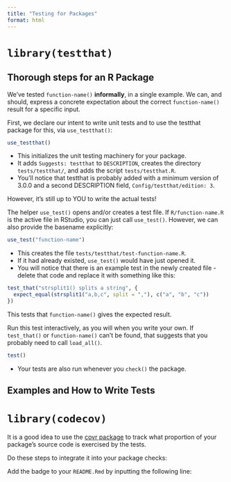 ```yaml
---
title: "Testing for Packages"
format: html
---
```


# `library(testthat)`

## Thorough steps for an R Package

We've tested `function-name()` **informally**, in a single example.
We can, and should, express a concrete expectation about the correct `function-name()` result for a specific input.

First, we declare our intent to write unit tests and to use the testthat package for this, via `use_testthat()`:

```r
use_testthat()
```

* This initializes the unit testing machinery for your package.
* It adds `Suggests: testthat` to `DESCRIPTION`, creates the directory `tests/testthat/`, and adds the script `tests/testthat.R`.
* You'll notice that testthat is probably added with a minimum version of 3.0.0 and a second DESCRIPTION field, `Config/testthat/edition: 3`.

However, it's still up to YOU to write the actual tests!

The helper `use_test()` opens and/or creates a test file.
If `R/function-name.R` is the active file in RStudio, you can just call `use_test()`.
However, we can also provide the basename explicitly:

```r
use_test("function-name")
```

* This creates the file `tests/testthat/test-function-name.R`.
* If it had already existed, `use_test()` would have just opened it.
* You will notice that there is an example test in the newly created file - delete that code and replace it with something like this:

```r
test_that("strsplit1() splits a string", {
  expect_equal(strsplit1("a,b,c", split = ","), c("a", "b", "c"))
})
```

This tests that `function-name()` gives the expected result.

Run this test interactively, as you will when you write your own.
If `test_that()` or `function-name()` can't be found, that suggests that you probably need to call `load_all()`.

```r
test()
```

* Your tests are also run whenever you `check()` the package.


## Examples and How to Write Tests

# `library(codecov)`

It is a good idea to use the [covr package](https://covr.r-lib.org) to track what proportion of your package's source code is exercised by the tests. 

Do these steps to integrate it into your package checks:

Add the badge to your `README.Rmd` by inputting the following line:

```r

```